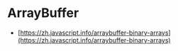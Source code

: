 # ArrayBuffer

- [https://zh.javascript.info/arraybuffer-binary-arrays](https://zh.javascript.info/arraybuffer-binary-arrays)
